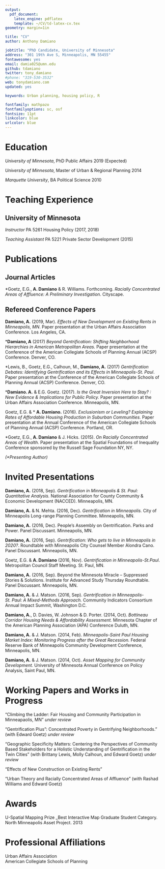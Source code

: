 ```yaml
---
output: 
  pdf_document:
    latex_engine: pdflatex
    template: ~/CV/td-latex-cv.tex
geometry: margin=1in

title: "CV"
author: Anthony Damiano

jobtitle: "PhD Candidate, University of Minnesota"
address: "301 19th Ave S, Minneapolis, MN 55455"
fontawesome: yes
email: damia025@umn.edu
github: tdamiano
twitter: tony_damiano
#phone: "319-530-3532"
web: tonydamiano.com
updated: yes

keywords: Urban planning, housing policy, R

fontfamily: mathpazo
fontfamilyoptions: sc, osf
fontsize: 11pt
linkcolor: blue
urlcolor: blue
---
```


# Education

*University	of	Minnesota*, PhD Public Affairs \hfill 2019 (Expected)

*University	of	Minnesota*, Master of Urban & Regional Planning  \hfill 2014

*Marquette University*, BA Political Science  \hfill 2010

# Teaching Experience

## University of Minnesota

*Instructor*
PA 5261 Housing Policy (2017, 2018)

*Teaching Assistant*
PA 5221 Private Sector Development (2015)


# Publications

## Journal Articles
\*Goetz,	E.G.,	__A. Damiano__ &	R. Williams. Forthcoming. *Racially Concentrated Areas of Affluence: A Preliminary Investigation*. Cityscape.

## Refereed Conference Papers
__Damiano,	A.__ 	(2019, Mar). *Effects of New Development on Existing Rents in Minneapolis, MN*. Paper	presentation at	the	Urban	Affairs	Association Conference.	Los Angeles, CA.

\*__Damiano,	A__ (2017) *Beyond	Gentrification: Shifting	Neighborhood	Hierarchies	in	American Metropolitan	Areas.*	Paper	presentation	at	the	Conference of the	American Collegiate	Schools	of	Planning	Annual	(ACSP)	Conference. Denver,	CO.

\*Lewis,	B.,	Goetz,	E.G.,	Calhoun,	M.,	__Damiano,	A.__ (2017) *Gentrification	Debates: Identifying Gentrification	and	its	Effects	in	Minneapolis-St.	Paul*. Paper presentation	at the	Conference	of	the	American	Collegiate Schools of Planning	Annual (ACSP)	Conference.	Denver,	CO.

\*__Damiano.	A.__ &	E.G.	Goetz. (2017). *Is	the	Great	Inversion	Here	to	Stay?	:	New	Evidence	&	Implications for	Public	Policy.* Paper	presentation at	the	Urban	Affairs	Association Conference.	Minneapolis, MN.

Goetz,	E.G. &	\* __A.	Damiano.__	(2016).	*Exclusionism	or	Leveling?	Explaining	Rates	of	Affordable	Housing	Production	in	Suburban	Communities.*	Paper	presentation at	the	Annual	Conference	of	the	American	Collegiate	Schools	of	Planning	Annual	(ACSP)	Conference. Portland,	OR.

\*Goetz,	E.G.,	__A. Damiano__ &	J. Hicks.	(2015).	*On	Racially	Concentrated	Areas	of	Wealth.*	Paper	presentation at	the	Spatial	Foundations	of	Inequality	Conference	sponsored	by the	Russell	Sage Foundation	NY,	NY.

_(\*Presenting Author)_

# Invited Presentations
__Damiano,	A.__ 	(2018, Sep). *Gentrification	in Minneapolis & St. Paul: Quantitative Analysis.* National Association for County Community & Economic Development (NACCED). Minneapolis,	MN.

__Damiano,	A.__ & N. Mehta. (2016, Dec). *Gentrification in	Minneapolis.*	City of Minneapolis	Long-range Planning	Committee. Minneapolis,	MN.

__Damiano,	A.__ (2016,	Dec).	People’s	Assembly	on Gentrification. Parks	and	Power. Panel	Discussant.	Minneapolis, MN.

__Damiano,	A.__ (2016,	Sep).	*Gentrification: Who gets	to live	in Minneapolis in 2020?*.	Roundtable with Minneapolis City Counsel Member Alondra Cano.	Panel	Discussant.	Minneapolis, MN.

Goetz,	E.G. & __A.	Damiano__	(2016,	Nov).	*Gentrification	in	Minneapolis-St.Paul*.	Metropolitan Council	Staff	Meeting. St. Paul,	MN.

__Damiano, A.__ (2016,	Sep).	Beyond the Minnesota	Miracle – Suppressed Stories	&	Solutions. Institute for Advanced Study Thursday Roundtable.	Panel	Discussant.	Minneapolis,	MN.

__Damiano,	A.__ & J. Matson. (2016,	Sep).	*Gentrification	in	Minneapolis-St.	Paul:	A	Mixed-Methods	Approach.* Community Indicators Consortium	Annual Impact	Summit,	Washington	D.C.

__Damiano,	A.__, D. Davies, W. Johnson	&	D.	Porter.	(2014,	Oct).	*Bottineau Corridor Housing Needs	&	Affordability	Assessment.*	Minnesota	Chapter of the	American	Planning	Association	(APA)	Conference	Duluth,	MN.

__Damiano,	A.__ & J. Matson.	(2014,	Feb).	*Minneapolis-Saint Paul Housing Market Index: Monitoring Progress	after	the	Great	Recession.*	Federal	Reserve	Bank of Minneapolis	Community	Development	Conference,	Minneapolis,	MN.

__Damiano,	A.__ & J.	Matson.	(2014,	Oct).	*Asset Mapping	for	Community	Development.* University	of Minnesota	Annual Conference	on Policy	Analysis,	Saint	Paul,	MN.


# Working Papers and Works in Progress
"Climbing the Ladder: Fair Housing and Community Participation in Minneapaolis, MN" *under review*

"Gentrification Plus”: Concentrated Poverty in Gentrifying Neighborhoods." (with Edward Goetz) *under review*

"Geographic Specificity Matters: Centering the Perspectives of Community Based Stakeholders for a Holistic Understanding of Gentrification in the Twin Cities" (with Brittany Lewis, Molly Calhoun, and Edward Goetz) *under review*

"Effects of New Construction on Existing Rents"

"Urban Theory and Racially Concentrated Areas of Affluence" (with Rashad Williams and Edward Goetz)


# Awards
U-Spatial Mapping Prize _Best Interactive Map Graduate Student Category. North Minneapolis Asset Project. 2013


# Professional Affiliations
Urban Affairs Association  
American Collegiate Schools of Planning